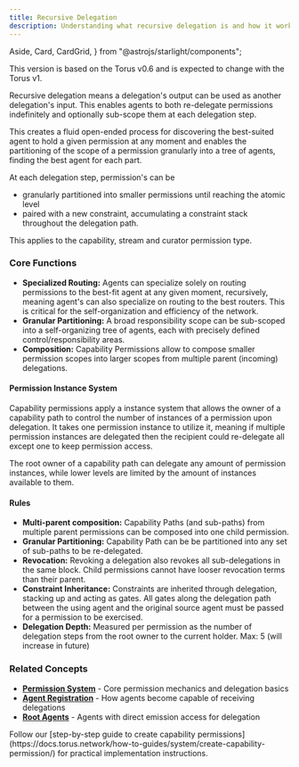 ```yaml
---
title: Recursive Delegation
description: Understanding what recursive delegation is and how it works.
---
```


  Aside,
  Card,
  CardGrid,
} from "@astrojs/starlight/components";

<Aside type="note" title="Version notice">
This version is based on the Torus v0.6 and is expected to change with the Torus v1.
</Aside>

Recursive delegation means a delegation's output can be used as another delegation's input. This enables agents to both re-delegate permissions indefinitely and optionally sub-scope them at each delegation step. 

This creates a fluid open-ended process for discovering the best-suited agent to hold a given permission at any moment and enables the partitioning of the scope of a permission granularly into a tree of agents, finding the best agent for each part. 

At each delegation step, permission's can be
- granularly partitioned into smaller permissions until reaching the atomic level
- paired with a new constraint, accumulating a constraint stack throughout the delegation path.

This applies to the capability, stream and curator permission type.

### Core Functions

* **Specialized Routing:** Agents can specialize solely on routing permissions to the best-fit agent at any given moment, recursively, meaning agent's can also specialize on routing to the best routers. This is critical for the self-organization and efficiency of the network.
* **Granular Partitioning:** A broad responsibility scope can be sub-scoped into a self-organizing tree of agents, each with precisely defined control/responsibility areas.
* **Composition:** Capability Permissions allow to compose smaller permission scopes into larger scopes from multiple parent (incoming) delegations.

#### Permission Instance System

Capability permissions apply a instance system that allows the owner of a capability path to control the number of instances of a permission upon delegation.
It takes one permission instance to utilize it, meaning if multiple permission instances are delegated then the recipient could re-delegate all except one to keep permission access. 

The root owner of a capability path can delegate any amount of permission instances, while lower levels are limited by the amount of instances available to them.

#### Rules

* **Multi-parent composition:** Capability Paths (and sub-paths) from multiple parent permissions can be composed into one child permission.
* **Granular Partitioning:** Capability Path can be be partitioned into any set of sub-paths to be re-delegated.
* **Revocation:** Revoking a delegation also revokes all sub-delegations in the same block. Child permissions cannot have looser revocation terms than their parent.
* **Constraint Inheritance:** Constraints are inherited through delegation, stacking up and acting as gates. All gates along the delegation path between the using agent and the original source agent must be passed for a permission to be exercised.
* **Delegation Depth:** Measured per permission as the number of delegation steps from the root owner to the current holder. Max: 5 (will increase in future)


### Related Concepts

- **[Permission System](https://docs.torus.network/explanations/system/permission-system/)** - Core permission mechanics and delegation basics
- **[Agent Registration](https://docs.torus.network/explanations/builders/agent-registration/)** - How agents become capable of receiving delegations  
- **[Root Agents](https://docs.torus.network/explanations/goal-leaders/root-agents/)** - Agents with direct emission access for delegation

<Aside type="tip" title="Ready to Create Recursive Delegation?">
Follow our [step-by-step guide to create capability permissions](https://docs.torus.network/how-to-guides/system/create-capability-permission/) for practical implementation instructions.
</Aside>
